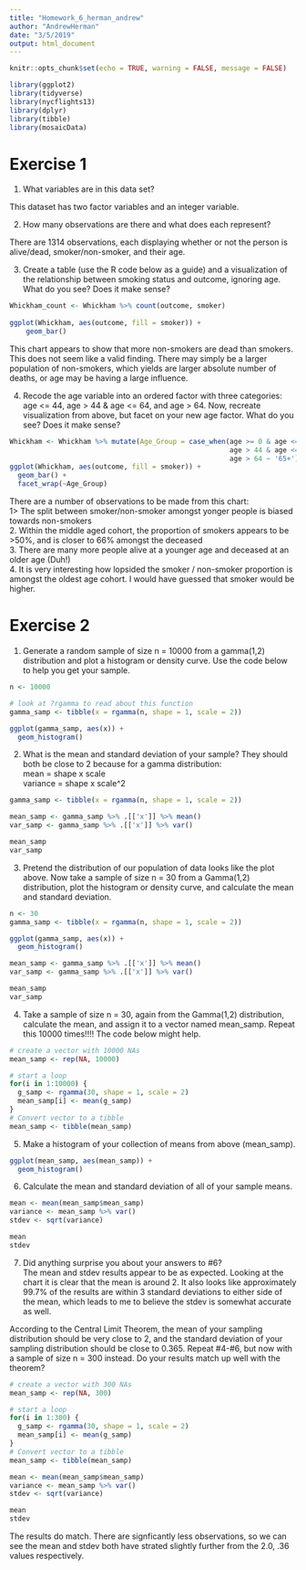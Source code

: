 ```yaml
---
title: "Homework_6_herman_andrew"
author: "AndrewHerman"
date: "3/5/2019"
output: html_document
---
```


```r
knitr::opts_chunk$set(echo = TRUE, warning = FALSE, message = FALSE)
```

```r
library(ggplot2)
library(tidyverse)
library(nycflights13)
library(dplyr)
library(tibble)
library(mosaicData)
```

# Exercise 1

1. What variables are in this data set?  

This dataset has two factor variables and an integer variable.

2. How many observations are there and what does each represent?  

There are 1314 observations, each displaying whether or not the person is alive/dead, smoker/non-smoker, and their age.

3. Create a table (use the R code below as a guide) and a visualization of the relationship between smoking status and outcome, ignoring age. What do you see? Does it make sense?  

```r
Whickham_count <- Whickham %>% count(outcome, smoker)
  
ggplot(Whickham, aes(outcome, fill = smoker)) +
    geom_bar()

```

This chart appears to show that more non-smokers are dead than smokers.  This does not seem like a valid finding.  There may simply be a larger population of non-smokers, which yields are larger absolute number of deaths, or age may be having a large influence.

4. Recode the age variable into an ordered factor with three categories: age <= 44, age > 44 & age <= 64, and age > 64. Now, recreate visualization from above, but facet on your new age factor. What do you see? Does it make sense?

```r
Whickham <- Whickham %>% mutate(Age_Group = case_when(age >= 0 & age <= 44 ~'0-44',
                                                      age > 44 & age <= 64 ~ '45-64',
                                                      age > 64 ~ '65+'))
ggplot(Whickham, aes(outcome, fill = smoker)) +
  geom_bar() +
  facet_wrap(~Age_Group)
```
There are a number of observations to be made from this chart:  
1> The split between smoker/non-smoker amongst yonger people is biased towards non-smokers  
2. Within the middle aged cohort, the proportion of smokers appears to be >50%, and is closer to 66% amongst the deceased  
3. There are many more people alive at a younger age and deceased at an older age (Duh!)  
4. It is very interesting how lopsided the smoker / non-smoker proportion is amongst the oldest age cohort.  I would have guessed that smoker would be higher.



# Exercise 2

1. Generate a random sample of size n = 10000 from a gamma(1,2) distribution and plot a histogram or density curve. Use the code below to help you get your sample.

```r
n <- 10000

# look at ?rgamma to read about this function
gamma_samp <- tibble(x = rgamma(n, shape = 1, scale = 2))

ggplot(gamma_samp, aes(x)) +
  geom_histogram()
```

2. What is the mean and standard deviation of your sample? They should both be close to 2 because for a gamma distribution:  
mean = shape x scale  
variance = shape x scale^2  

```r
gamma_samp <- tibble(x = rgamma(n, shape = 1, scale = 2))

mean_samp <- gamma_samp %>% .[['x']] %>% mean()
var_samp <- gamma_samp %>% .[['x']] %>% var()

mean_samp
var_samp
```

3. Pretend the distribution of our population of data looks like the plot above. Now take a sample of size n = 30 from a Gamma(1,2) distribution, plot the histogram or density curve, and calculate the mean and standard deviation.  

```r
n <- 30
gamma_samp <- tibble(x = rgamma(n, shape = 1, scale = 2))

ggplot(gamma_samp, aes(x)) +
  geom_histogram()

mean_samp <- gamma_samp %>% .[['x']] %>% mean()
var_samp <- gamma_samp %>% .[['x']] %>% var()

mean_samp
var_samp
```

4. Take a sample of size n = 30, again from the Gamma(1,2) distribution, calculate the mean, and assign it to a vector named mean_samp. Repeat this 10000 times!!!! The code below might help.  

```r
# create a vector with 10000 NAs
mean_samp <- rep(NA, 10000)

# start a loop
for(i in 1:10000) {
  g_samp <- rgamma(30, shape = 1, scale = 2)
  mean_samp[i] <- mean(g_samp)
}
# Convert vector to a tibble
mean_samp <- tibble(mean_samp)
```

5. Make a histogram of your collection of means from above (mean_samp).  

```r

ggplot(mean_samp, aes(mean_samp)) +
  geom_histogram()
```

6. Calculate the mean and standard deviation of all of your sample means.  

```r

mean <- mean(mean_samp$mean_samp)
variance <- mean_samp %>% var()
stdev <- sqrt(variance)

mean  
stdev
```

7. Did anything surprise you about your answers to #6?  
The mean and stdev results appear to be as expected.  Looking at the chart it is clear that the mean is around 2.  It also looks like approximately 99.7% of the results are within 3 standard deviations to either side of the mean, which leads to me to believe the stdev is somewhat accurate as well.  

According to the Central Limit Theorem, the mean of your sampling distribution should be very close to 2, and the standard deviation of your sampling distribution should be close to 0.365. Repeat #4-#6, but now with a sample of size n = 300 instead. Do your results match up well with the theorem?  

```r
# create a vector with 300 NAs
mean_samp <- rep(NA, 300)

# start a loop
for(i in 1:300) {
  g_samp <- rgamma(30, shape = 1, scale = 2)
  mean_samp[i] <- mean(g_samp)
}
# Convert vector to a tibble
mean_samp <- tibble(mean_samp)

mean <- mean(mean_samp$mean_samp)
variance <- mean_samp %>% var()
stdev <- sqrt(variance)

mean  
stdev

```

The results do match.  There are signficantly less observations, so we can see the mean and stdev both have strated slightly further from the 2.0, .36 values respectively.
